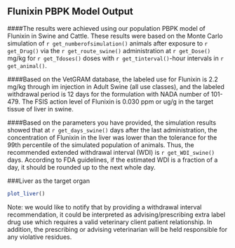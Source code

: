 ## Flunixin PBPK Model Output

####The results were achieved using our population PBPK model of Flunixin in Swine and Cattle. These results were based on the Monte Carlo simulation of `r get_numberofsimulation()` animals after exposure to `r get_Drug()` via the `r get_route_swine()` administration at `r get_Dose()` mg/kg for `r get_Tdoses()` doses with `r get_tinterval()`-hour intervals in `r get_animal()`.

####Based on the VetGRAM database, the labeled use for Flunixin is 2.2 mg/kg through im injection in Adult Swine (all use classes), and the labeled withdrawal period is 12 days for the formulation with NADA number of 101-479. The FSIS action level of Flunixin is 0.030 ppm or ug/g in the target tissue of liver in swine. 

####Based on the parameters you have provided, the simulation results showed that at `r get_days_swine()` days after the last administration, the concentration of Flunixin in the liver was lower than the tolerance for the 99th percentile of the simulated population of animals. Thus, the recommended extended withdrawal interval (WDI) is `r get_WDI_swine()` days. According to FDA guidelines, if the estimated WDI is a fraction of a day, it should be rounded up to the next whole day.

###Liver as the target organ
```{r plotl, fig.height = 5, fig.width = 10, echo=FALSE, warning=FALSE}
plot_liver()
```

Note: we would like to notify that by providing a withdrawal interval recommendation, it could be interpreted as advising/prescribing extra label drug use which requires a valid veterinary client patient relationship. In addition, the prescribing or advising veterinarian will be held responsible for any violative residues.   
